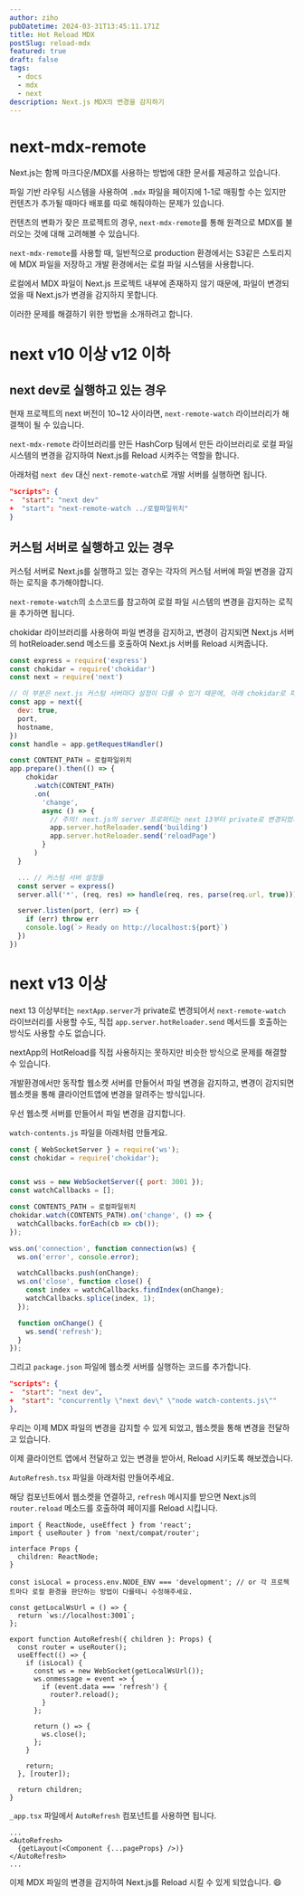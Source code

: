 ```yaml
---
author: ziho
pubDatetime: 2024-03-31T13:45:11.171Z
title: Hot Reload MDX 
postSlug: reload-mdx
featured: true
draft: false
tags:
  - docs
  - mdx
  - next
description: Next.js MDX의 변경을 감지하기
---
```


# next-mdx-remote

Next.js는 함께 마크다운/MDX를 사용하는 방법에 대한 문서를 제공하고 있습니다.

파일 기반 라우팅 시스템을 사용하여 `.mdx` 파일을 페이지에 1-1로 매핑할 수는 있지만 컨텐츠가 추가될 때마다 배포를 따로 해줘야하는 문제가 있습니다.

컨텐츠의 변화가 잦은 프로젝트의 경우, `next-mdx-remote`를 통해 원격으로 MDX를 불러오는 것에 대해 고려해볼 수 있습니다.

`next-mdx-remote`를 사용할 때, 일반적으로 production 환경에서는 S3같은 스토리지에 MDX 파일을 저장하고 개발 환경에서는 로컬 파일 시스템을 사용합니다.

로컬에서 MDX 파일이 Next.js 프로젝트 내부에 존재하지 않기 때문에, 파일이 변경되었을 때 Next.js가 변경을 감지하지 못합니다.

이러한 문제를 해결하기 위한 방법을 소개하려고 합니다.

# next v10 이상 v12 이하

## next dev로 실행하고 있는 경우

현재 프로젝트의 next 버전이 10~12 사이라면, `next-remote-watch` 라이브러리가 해결책이 될 수 있습니다.

`next-mdx-remote` 라이브러리를 만든 HashCorp 팀에서 만든 라이브러리로 로컬 파일 시스템의 변경을 감지하여 Next.js를 Reload 시켜주는 역할을 합니다.

아래처럼 `next dev` 대신 `next-remote-watch`로 개발 서버를 실행하면 됩니다.

```json
"scripts": {
-  "start": "next dev"
+  "start": "next-remote-watch ../로컬파일위치"
}
```

## 커스텀 서버로 실행하고 있는 경우

커스텀 서버로 Next.js를 실행하고 있는 경우는 각자의 커스텀 서버에 파일 변경을 감지하는 로직을 추가해야합니다.

`next-remote-watch`의 소스코드를 참고하여 로컬 파일 시스템의 변경을 감지하는 로직을 추가하면 됩니다.

chokidar 라이브러리를 사용하여 파일 변경을 감지하고, 변경이 감지되면 Next.js 서버의 hotReloader.send 메소드를 호출하여 Next.js 서버를 Reload 시켜줍니다.

```js
const express = require('express')
const chokidar = require('chokidar')
const next = require('next')

// 이 부분은 next.js 커스텀 서버마다 설정이 다를 수 있기 때문에, 아래 chokidar로 파일 변경 감지하는 로직만 참고하시면 됩니다.
const app = next({
  dev: true,
  port,
  hostname,
})
const handle = app.getRequestHandler()

const CONTENT_PATH = 로컬파일위치
app.prepare().then(() => {
    chokidar
      .watch(CONTENT_PATH)
      .on(
        'change',
        async () => {
          // 주의! next.js의 server 프로퍼티는 next 13부터 private로 변경되었기 때문에, next 13 이상 버전에서는 이 방법을 사용할 수 없습니다.
          app.server.hotReloader.send('building')
          app.server.hotReloader.send('reloadPage')
        }
      )
  }

  ... // 커스텀 서버 설정들
  const server = express()
  server.all('*', (req, res) => handle(req, res, parse(req.url, true)))

  server.listen(port, (err) => {
    if (err) throw err
    console.log(`> Ready on http://localhost:${port}`)
  })
})
```

# next v13 이상

next 13 이상부터는 `nextApp.server`가 private로 변경되어서 `next-remote-watch` 라이브러리를 사용할 수도, 직접 `app.server.hotReloader.send` 메서드를 호출하는 방식도 사용할 수도 없습니다.

nextApp의 HotReload를 직접 사용하지는 못하지만 비슷한 방식으로 문제를 해결할 수 있습니다.

개발환경에서만 동작할 웹소켓 서버를 만들어서 파일 변경을 감지하고, 변경이 감지되면 웹소켓을 통해 클라이언트앱에 변경을 알려주는 방식입니다.

우선 웹소켓 서버를 만들어서 파일 변경을 감지합니다.

`watch-contents.js` 파일을 아래처럼 만들게요.

```js
const { WebSocketServer } = require('ws');
const chokidar = require('chokidar');


const wss = new WebSocketServer({ port: 3001 });
const watchCallbacks = [];

const CONTENTS_PATH = 로컬파일위치
chokidar.watch(CONTENTS_PATH).on('change', () => {
  watchCallbacks.forEach(cb => cb());
});

wss.on('connection', function connection(ws) {
  ws.on('error', console.error);

  watchCallbacks.push(onChange);
  ws.on('close', function close() {
    const index = watchCallbacks.findIndex(onChange);
    watchCallbacks.splice(index, 1);
  });

  function onChange() {
    ws.send('refresh');
  }
});
```

그리고 `package.json` 파일에 웹소켓 서버를 실행하는 코드를 추가합니다.

```json
"scripts": {
-  "start": "next dev",
+  "start": "concurrently \"next dev\" \"node watch-contents.js\""
},
```

우리는 이제 MDX 파일의 변경을 감지할 수 있게 되었고, 웹소켓을 통해 변경을 전달하고 있습니다.

이제 클라이언트 앱에서 전달하고 있는 변경을 받아서, Reload 시키도록 해보겠습니다.

`AutoRefresh.tsx` 파일을 아래처럼 만들어주세요.

해당 컴포넌트에서 웹소켓을 연결하고, `refresh` 메시지를 받으면 Next.js의 `router.reload` 메소드를 호출하여 페이지를 Reload 시킵니다.

```tsx
import { ReactNode, useEffect } from 'react';
import { useRouter } from 'next/compat/router';

interface Props {
  children: ReactNode;
}

const isLocal = process.env.NODE_ENV === 'development'; // or 각 프로젝트마다 로컬 환경을 판단하는 방법이 다를테니 수정해주세요.

const getLocalWsUrl = () => {
  return `ws://localhost:3001`;
};

export function AutoRefresh({ children }: Props) {
  const router = useRouter();
  useEffect(() => {
    if (isLocal) {
      const ws = new WebSocket(getLocalWsUrl());
      ws.onmessage = event => {
        if (event.data === 'refresh') {
          router?.reload();
        }
      };

      return () => {
        ws.close();
      };
    }

    return;
  }, [router]);

  return children;
}
```

`_app.tsx` 파일에서 `AutoRefresh` 컴포넌트를 사용하면 됩니다.

```tsx
...
<AutoRefresh>
  {getLayout(<Component {...pageProps} />)}
</AutoRefresh>
...
```

이제 MDX 파일의 변경을 감지하여 Next.js를 Reload 시킬 수 있게 되었습니다. 😄
